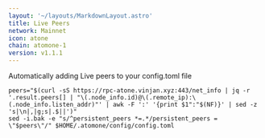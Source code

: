 ```yaml
---
layout: '~/layouts/MarkdownLayout.astro'
title: Live Peers
network: Mainnet
icon: atone
chain: atomone-1
version: v1.1.1
---
```

Automatically adding Live peers to your config.toml file
```
peers="$(curl -sS https://rpc-atone.vinjan.xyz:443/net_info | jq -r '.result.peers[] | "\(.node_info.id)@\(.remote_ip):\(.node_info.listen_addr)"' | awk -F ':' '{print $1":"$(NF)}' | sed -z 's|\n|,|g;s|.$||')"
sed -i.bak -e "s/^persistent_peers *=.*/persistent_peers = \"$peers\"/" $HOME/.atomone/config/config.toml
```
